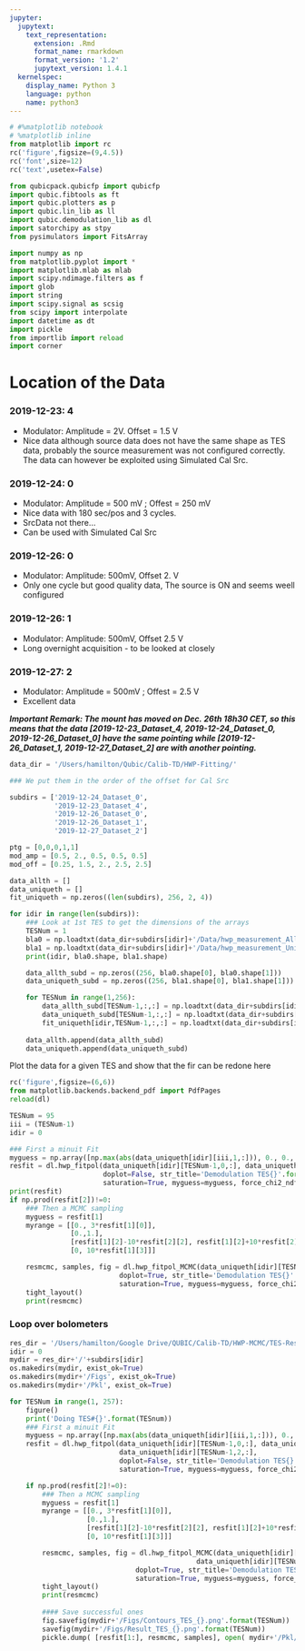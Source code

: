 ```yaml
---
jupyter:
  jupytext:
    text_representation:
      extension: .Rmd
      format_name: rmarkdown
      format_version: '1.2'
      jupytext_version: 1.4.1
  kernelspec:
    display_name: Python 3
    language: python
    name: python3
---
```


```python
# #%matplotlib notebook
# %matplotlib inline
from matplotlib import rc
rc('figure',figsize=(9,4.5))
rc('font',size=12)
rc('text',usetex=False)

from qubicpack.qubicfp import qubicfp
import qubic.fibtools as ft
import qubic.plotters as p
import qubic.lin_lib as ll
import qubic.demodulation_lib as dl
import satorchipy as stpy
from pysimulators import FitsArray

import numpy as np
from matplotlib.pyplot import *
import matplotlib.mlab as mlab
import scipy.ndimage.filters as f
import glob
import string
import scipy.signal as scsig
from scipy import interpolate
import datetime as dt
import pickle
from importlib import reload
import corner

```

# Location of the Data
### 2019-12-23: 4
- Modulator: Amplitude = 2V. Offset = 1.5 V
- Nice data although source data does not have the same shape as TES data, probably the source measurement was not configured correctly. The data can however be exploited using Simulated Cal Src.

### 2019-12-24: 0
- Modulator: Amplitude = 500 mV ; Offest = 250 mV
- Nice data with 180 sec/pos and 3 cycles.
- SrcData not there...
- Can be used with Simulated Cal Src

### 2019-12-26: 0
- Modulator: Amplitude: 500mV, Offset 2. V
- Only one cycle but good quality data, The source is ON and seems weell configured

### 2019-12-26: 1
- Modulator: Amplitude: 500mV, Offset 2.5 V
- Long overnight acquisition - to be looked at closely

### 2019-12-27: 2
- Modulator: Amplitude = 500mV ; Offest = 2.5 V
- Excellent data


***Important Remark:
The mount has moved on Dec. 26th 18h30 CET, so this means that the data [2019-12-23_Dataset_4, 2019-12-24_Dataset_0, 2019-12-26_Dataset_0] have the same pointing while [2019-12-26_Dataset_1, 2019-12-27_Dataset_2] are with another pointing.***

```python
data_dir = '/Users/hamilton/Qubic/Calib-TD/HWP-Fitting/'

### We put them in the order of the offset for Cal Src

subdirs = ['2019-12-24_Dataset_0',
           '2019-12-23_Dataset_4',
           '2019-12-26_Dataset_0',
           '2019-12-26_Dataset_1',
           '2019-12-27_Dataset_2']

ptg = [0,0,0,1,1]
mod_amp = [0.5, 2., 0.5, 0.5, 0.5]
mod_off = [0.25, 1.5, 2., 2.5, 2.5]

data_allth = []
data_uniqueth = []
fit_uniqueth = np.zeros((len(subdirs), 256, 2, 4))

for idir in range(len(subdirs)):
    ### Look at 1st TES to get the dimensions of the arrays
    TESNum = 1
    bla0 = np.loadtxt(data_dir+subdirs[idir]+'/Data/hwp_measurement_AllTh_TES_{}.txt'.format(TESNum)).T
    bla1 = np.loadtxt(data_dir+subdirs[idir]+'/Data/hwp_measurement_UniqueTh_TES_{}.txt'.format(TESNum)).T
    print(idir, bla0.shape, bla1.shape)

    data_allth_subd = np.zeros((256, bla0.shape[0], bla0.shape[1]))
    data_uniqueth_subd = np.zeros((256, bla1.shape[0], bla1.shape[1]))

    for TESNum in range(1,256):
        data_allth_subd[TESNum-1,:,:] = np.loadtxt(data_dir+subdirs[idir]+'/Data/hwp_measurement_AllTh_TES_{}.txt'.format(TESNum)).T
        data_uniqueth_subd[TESNum-1,:,:] = np.loadtxt(data_dir+subdirs[idir]+'/Data/hwp_measurement_UniqueTh_TES_{}.txt'.format(TESNum)).T
        fit_uniqueth[idir,TESNum-1,:,:] = np.loadtxt(data_dir+subdirs[idir]+'/Data/hwp_measurement_Fit_UniqueTh_TES_{}.txt'.format(TESNum)).T
    
    data_allth.append(data_allth_subd)
    data_uniqueth.append(data_uniqueth_subd)


```

Plot the data for a given TES and show that the fir can be redone here

```python
rc('figure',figsize=(6,6))
from matplotlib.backends.backend_pdf import PdfPages
reload(dl)

TESNum = 95
iii = (TESNum-1)
idir = 0

### First a minuit Fit
myguess = np.array([np.max(abs(data_uniqueth[idir][iii,1,:])), 0., 0., 5.])
resfit = dl.hwp_fitpol(data_uniqueth[idir][TESNum-1,0,:], data_uniqueth[idir][TESNum-1,1,:], data_uniqueth[idir][TESNum-1,2,:], 
                       doplot=False, str_title='Demodulation TES{}'.format(iii+1), 
                       saturation=True, myguess=myguess, force_chi2_ndf=False, verbose=False)
print(resfit)
if np.prod(resfit[2])!=0:
    ### Then a MCMC sampling
    myguess = resfit[1]
    myrange = [[0., 3*resfit[1][0]], 
               [0.,1.], 
               [resfit[1][2]-10*resfit[2][2], resfit[1][2]+10*resfit[2][2]],
               [0, 10*resfit[1][3]]]

    resmcmc, samples, fig = dl.hwp_fitpol_MCMC(data_uniqueth[idir][TESNum-1,0,:], data_uniqueth[idir][TESNum-1,1,:], data_uniqueth[idir][TESNum-1,2,:], 
                           doplot=True, str_title='Demodulation TES{}'.format(iii+1), 
                           saturation=True, myguess=myguess, force_chi2_ndf=False, myrange=myrange, upperlims=True, verbose=False)
    tight_layout()
    print(resmcmc)
```

### Loop over bolometers

```python
res_dir = '/Users/hamilton/Google Drive/QUBIC/Calib-TD/HWP-MCMC/TES-Results'
idir = 0
mydir = res_dir+'/'+subdirs[idir]
os.makedirs(mydir, exist_ok=True)
os.makedirs(mydir+'/Figs', exist_ok=True)
os.makedirs(mydir+'/Pkl', exist_ok=True)

for TESNum in range(1, 257):
    figure()
    print('Doing TES#{}'.format(TESnum))
    ### First a minuit Fit
    myguess = np.array([np.max(abs(data_uniqueth[idir][iii,1,:])), 0., 0., 5.])
    resfit = dl.hwp_fitpol(data_uniqueth[idir][TESNum-1,0,:], data_uniqueth[idir][TESNum-1,1,:], 
                           data_uniqueth[idir][TESNum-1,2,:], 
                           doplot=False, str_title='Demodulation TES{}'.format(TESNum), 
                           saturation=True, myguess=myguess, force_chi2_ndf=False, verbose=False)

    if np.prod(resfit[2]!=0):
        ### Then a MCMC sampling
        myguess = resfit[1]
        myrange = [[0., 3*resfit[1][0]], 
                   [0.,1.], 
                   [resfit[1][2]-10*resfit[2][2], resfit[1][2]+10*resfit[2][2]],
                   [0, 10*resfit[1][3]]]

        resmcmc, samples, fig = dl.hwp_fitpol_MCMC(data_uniqueth[idir][TESNum-1,0,:], data_uniqueth[idir][TESNum-1,1,:], 
                                              data_uniqueth[idir][TESNum-1,2,:], 
                               doplot=True, str_title='Demodulation TES{}'.format(TESNum), 
                               saturation=True, myguess=myguess, force_chi2_ndf=False, myrange=myrange, upperlims=True, verbose=False)
        tight_layout()
        print(resmcmc)
        
        #### Save successful ones
        fig.savefig(mydir+'/Figs/Contours_TES_{}.png'.format(TESNum))
        savefig(mydir+'/Figs/Result_TES_{}.png'.format(TESNum))
        pickle.dump( [resfit[1:], resmcmc, samples], open( mydir+'/Pkl/TES_{}.pk'.format(TESNum), "wb" ) )
        
    
    
    
```

```python

```
